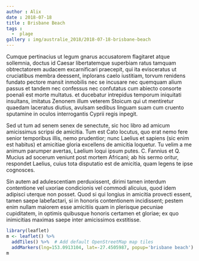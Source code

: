 ```yaml
---
author : Alix
date : 2018-07-18
title : Brisbane Beach
tags :  
  -  plage
gallery : img/australie_2018/2018-07-18-brisbane-beach
---
```


Cumque pertinacius ut legum gnarus accusatorem flagitaret atque sollemnia, doctus id Caesar libertatemque superbiam ratus tamquam obtrectatorem audacem excarnificari praecepit, qui ita evisceratus ut cruciatibus membra deessent, inplorans caelo iustitiam, torvum renidens fundato pectore mansit inmobilis nec se incusare nec quemquam alium passus et tandem nec confessus nec confutatus cum abiecto consorte poenali est morte multatus. et ducebatur intrepidus temporum iniquitati insultans, imitatus Zenonem illum veterem Stoicum qui ut mentiretur quaedam laceratus diutius, avulsam sedibus linguam suam cum cruento sputamine in oculos interrogantis Cyprii regis inpegit.

Sed ut tum ad senem senex de senectute, sic hoc libro ad amicum amicissimus scripsi de amicitia. Tum est Cato locutus, quo erat nemo fere senior temporibus illis, nemo prudentior; nunc Laelius et sapiens (sic enim est habitus) et amicitiae gloria excellens de amicitia loquetur. Tu velim a me animum parumper avertas, Laelium loqui ipsum putes. C. Fannius et Q. Mucius ad socerum veniunt post mortem Africani; ab his sermo oritur, respondet Laelius, cuius tota disputatio est de amicitia, quam legens te ipse cognosces.

Sin autem ad adulescentiam perduxissent, dirimi tamen interdum contentione vel uxoriae condicionis vel commodi alicuius, quod idem adipisci uterque non posset. Quod si qui longius in amicitia provecti essent, tamen saepe labefactari, si in honoris contentionem incidissent; pestem enim nullam maiorem esse amicitiis quam in plerisque pecuniae cupiditatem, in optimis quibusque honoris certamen et gloriae; ex quo inimicitias maximas saepe inter amicissimos exstitisse.

```r
library(leaflet)
m <- leaflet() %>%
  addTiles() %>%  # Add default OpenStreetMap map tiles
  addMarkers(lng=153.0913104, lat=-27.4505987, popup='brisbane beach')
m
```
      
